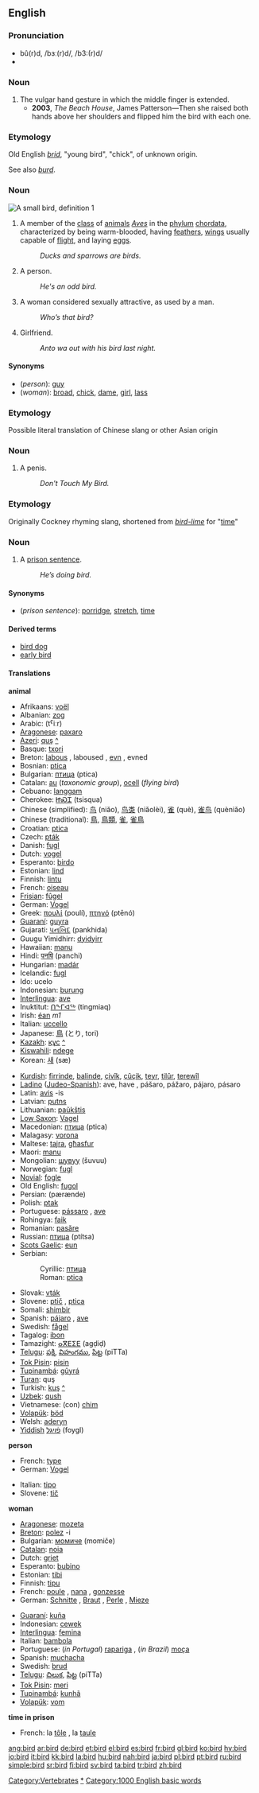 {{wikipedia}}
==English==

===Pronunciation===
*bû(r)d, /bɜː(r)d/, /b3:(r)d/
*{{audio|en-us-bird.ogg|Audio (US)}}

===Noun===
{{en-noun|sg=the bird|-}}

# The vulgar hand gesture in which the middle finger is extended.
#* '''2003''', ''The Beach House'', James Patterson&mdash;Then she raised both hands above her shoulders and flipped him the bird with each one.

===Etymology===
Old English ''[[brid]]'', "young bird", "chick", of unknown origin.

See also ''[[burd]]''.

===Noun===
[[Image:Blue Tit aka.jpg|thumb|right|A small bird, definition 1]]
{{en-noun}}

# A member of the [[class]] of [[animal]]s ''[[Aves]]'' in the [[phylum]] [[chordata]], characterized by being warm-blooded, having [[feather]]s, [[wing]]s usually capable of [[flight]], and laying [[egg]]s.
#: ''Ducks and sparrows are birds.''
# {{slang}} A person.
#: ''He's an odd bird.''
# {{slang}} A woman considered sexually attractive, as used by a man.
#: ''Who’s that bird?''
# {{cattag|Irish|slang}} Girlfriend.
#: ''Anto wa out with his bird last night.''

====Synonyms====
*(''person''): [[guy]]
*(''woman''): [[broad]], [[chick]], [[dame]], [[girl]], [[lass]]

===Etymology===
Possible literal translation of Chinese slang or other Asian origin

===Noun===
{{en-noun}}

# {{cattag|Filipino slang}} A penis.
#: ''Don't Touch My Bird.''

===Etymology===
Originally Cockney rhyming slang, shortened from ''[[bird-lime]]'' for "[[time]]"

===Noun===
{{en-noun|-}}

# A [[prison sentence]].
#: ''He’s doing bird.''

====Synonyms====
*(''prison sentence''): [[porridge]], [[stretch]], [[time]]

====Derived terms====
*[[bird dog]]
*[[early bird]]

====Translations====
'''animal'''
{{top}}
*Afrikaans: [[voël]]
*Albanian: [[zog]]
*Arabic: {{ARchar|[[طير]]}} (tˁiːr)
*[[Aragonese]]: [[paxaro]] {{m}}
*[[Azeri]]: [[quş]] [[:az:quş|^]]
*Basque: [[txori]]
*Breton: [[labous]] {{m}}, laboused {{p}}, [[evn]] {{m}}, evned {{p}}
*Bosnian: [[ptica]] {{f}}
*Bulgarian: [[птица]] (ptica) {{f}}
*Catalan: [[au]] {{m}} (''taxonomic group''), [[ocell]] {{m}} (''flying bird'')
*Cebuano: [[langgam]]
*Cherokee: [[ᏥᏍᏆ]] (tsisqua)
*Chinese (simplified): [[鸟]] (niăo), [[鸟类]] (niăolèi), [[雀]] (què), [[雀鸟]] (quèniăo)
*Chinese (traditional): [[鳥]], [[鳥類]], [[雀]], [[雀鳥]]
*Croatian: [[ptica]] {{f}}
*Czech: [[pták]] {{m}}
*Danish: [[fugl]]
*Dutch: [[vogel]] {{m}}
*Esperanto: [[birdo]]
*Estonian: [[lind]]
*Finnish: [[lintu]]
*French: [[oiseau]] {{m}}
*[[Frisian]]: [[fûgel]]
*German: [[Vogel]] {{m}}
*Greek: [[πουλί]] (poulí), [[πτηνό]] (ptēnó)
*[[Guaraní]]: [[guyra]]
*Gujarati: [[પનખિદ]] (pankhida)
*Guugu Yimidhirr: [[dyidyirr]]
*Hawaiian: [[manu]]
*Hindi: [[पनषि]] (panchi)
*Hungarian: [[madár]]
*Icelandic: [[fugl]] {{m}}
*Ido: ucelo
*Indonesian: [[burung]]
*[[Interlingua]]: [[ave#Interlingua|ave]]
*Inuktitut: [[ᑎᖕᒥᐊᖅ]] (tingmiaq)
*Irish: [[éan]] ''m1''
*Italian: [[uccello]] {{m}}
*Japanese: [[鳥]] (とり, tori)
*[[Kazakh]]: [[құс]] [[:kk:құс|^]]
*[[Kiswahili]]: [[ndege]]
*Korean: [[새]] (sæ)
{{mid}}
*[[Kurdish]]: [[firrinde]], [[balinde]], [[çivîk]], [[çûçik]], [[teyr]], [[tilûr]], [[terewîl]]
*[[Ladino]] ([[Judeo-Spanish]]): ave, have {{f}}, pášaro, pážaro, pájaro, pásaro {{m}}
*Latin: [[avis]] -is
*Latvian: [[putns]] {{m}}
*Lithuanian: [[paũkštis]]
*[[Low Saxon]]: [[Vagel]] {{m}}
*Macedonian: [[птица]] (ptica)
*Malagasy: [[vorona]]
*Maltese: [[tajra]], [[għasfur]]
*Maori: [[manu]]
*Mongolian: [[шувуу]] (šuvuu)
*Norwegian: [[fugl]] {{m}}
*[[Novial]]: [[fogle]]
*Old English: [[fugol]]
*Persian: {{FAchar|[[پرنده|پَرَندِه]]}} (pærænde)
*Polish: [[ptak]] {{m}}
*Portuguese: [[pássaro]] {{m}}, [[ave]] {{f}}
*Rohingya: [[faik]]
*Romanian: [[pasăre]] {{f}}
*Russian: [[птица]] (ptítsa) {{f}}
*[[Scots Gaelic]]: [[eun]] {{m}}
*Serbian:
*:Cyrillic: [[птица#Serbian|птица]] {{f}}
*:Roman: [[ptica#Serbian|ptica]] {{f}}
*Slovak: [[vták]] {{m}}
*Slovene: [[ptič]] {{m}}, [[ptica]] {{f}}
*Somali: [[shimbir]]
*Spanish: [[pájaro]] {{m}}, [[ave]] {{f}}
*Swedish: [[fågel]] {{c}}
*Tagalog: [[ibon]]
*Tamazight: [[ⴰⴳⴹⵉⴹ]] (agḍiḍ) {{m}}
*[[Telugu]]: [[పక్షి]], [[విహంగము]], [[పిట్ట]] (piTTa)
*[[Tok Pisin]]: [[pisin]]
*[[Tupinambá]]: [[gûyrá]]
*[[Turan]]: quş
*Turkish: [[kuş]] [[:tr:kuş|^]]
*[[Uzbek]]: [[:uz:qush|qush]]
*Vietnamese: (con) [[chim]]
*[[Volapük]]: [[böd]]
*Welsh: [[aderyn]] {{m}}
*[[Yiddish]] [[פֿױגל]] (foygl) {{m}}
{{bottom}}

'''person'''
{{top}}
*French: [[type#French|type]] {{m}}
*German: [[Vogel]] {{m}}
{{mid}}
*Italian: [[tipo#Italian|tipo]] {{m}}
*Slovene: [[tič]] {{m}} {{colloquial}}
{{bottom}}

'''woman'''
{{top}}
*[[Aragonese]]: [[mozeta]] {{f}}
*[[Breton]]: [[polez]] {{f}} -i
*Bulgarian: [[момиче]] (momiče) {{n}}
*[[Catalan]]: [[noia#Catalan|noia]] {{f}}
*Dutch: [[griet]] {{f}}
*Esperanto: [[bubino]] {{f}}
*Estonian: [[tibi]]
*Finnish: [[tipu]]
*French: [[poule]] {{f}}, [[nana]] {{f}}, [[gonzesse]] {{f}}
*German: [[Schnitte]] {{f}}, [[Braut]] {{f}}, [[Perle]] {{f}}, [[Mieze]] {{f}}
{{mid}}
*[[Guaraní]]: [[kuña]]
*Indonesian: [[cewek]]
*[[Interlingua]]: [[femina]]
*Italian: [[bambola]] {{f}}
*Portuguese: (''in Portugal'') [[rapariga]] {{f}}, (''in Brazil'') [[moça]] {{f}}
*Spanish: [[muchacha]] {{f}}
*Swedish: [[brud]] {{c}}
*[[Telugu]]: [[చిలుక]], [[పిట్ట]] (piTTa)
*[[Tok Pisin]]: [[meri]]
*[[Tupinambá]]: [[kunhã]]
*[[Volapük]]: [[vom]] {{f}}
{{bottom}}

'''time in prison'''
{{top}}
*French: la [[tôle]] {{f}}, la [[taule]] {{f}}
{{mid}}
{{bottom}}

[[Category:Vertebrates]]
[[Category:Birds|*]]
[[Category:1000 English basic words]]

[[ang:bird]]
[[ar:bird]]
[[de:bird]]
[[et:bird]]
[[el:bird]]
[[es:bird]]
[[fr:bird]]
[[gl:bird]]
[[ko:bird]]
[[hy:bird]]
[[io:bird]]
[[it:bird]]
[[kk:bird]]
[[la:bird]]
[[hu:bird]]
[[nah:bird]]
[[ja:bird]]
[[pl:bird]]
[[pt:bird]]
[[ru:bird]]
[[simple:bird]]
[[sr:bird]]
[[fi:bird]]
[[sv:bird]]
[[ta:bird]]
[[tr:bird]]
[[zh:bird]]